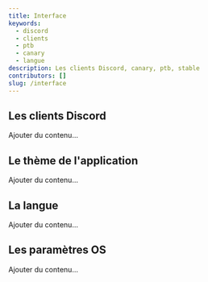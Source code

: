 ---
title: Interface
keywords:
  - discord
  - clients
  - ptb
  - canary
  - langue
description: Les clients Discord, canary, ptb, stable
contributors: []
slug: /interface
---

<!-- NE PAS RETIRER -->

## Les clients Discord
Ajouter du contenu...

## Le thème de l'application
Ajouter du contenu...

## La langue
Ajouter du contenu...

## Les paramètres OS
Ajouter du contenu...

<!-- NE PAS RETIRER -->
<DocCardList />